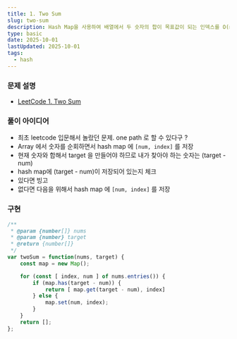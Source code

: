 ```yaml
---
title: 1. Two Sum 
slug: two-sum
description: Hash Map을 사용하여 배열에서 두 숫자의 합이 목표값이 되는 인덱스를 O(n) 시간에 찾기
type: basic
date: 2025-10-01
lastUpdated: 2025-10-01
tags:
  - hash
---
```


### 문제 설명
- [LeetCode 1. Two Sum](https://leetcode.com/problems/two-sum/)

### 풀이 아이디어
- 최초 leetcode 입문해서 놀랐던 문제. one path 로 할 수 있다구 ?
- Array 에서 숫자를 순회하면서 hash map 에 `[num, index]` 를 저장
- 현재 숫자와 합해서 target 을 만들어야 하므로 내가 찾아야 하는 숫자는 (target - num)
- hash map에 (target - num)이 저장되어 있는지 체크 
- 있다면 빙고
- 없다면 다음을 위해서 hash map 에 `[num, index]` 를 저장

### 구현
```typescript
/**
 * @param {number[]} nums
 * @param {number} target
 * @return {number[]}
 */
var twoSum = function(nums, target) {
    const map = new Map();

    for (const [ index, num ] of nums.entries()) {
        if (map.has(target - num)) {
            return [ map.get(target - num), index]
        } else {
            map.set(num, index);
        }
    }
    return [];
};
```
